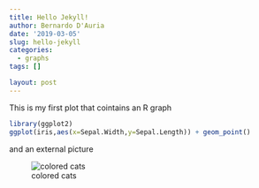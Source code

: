 ```yaml
---
title: Hello Jekyll!
author: Bernardo D'Auria
date: '2019-03-05'
slug: hello-jekyll
categories:
  - graphs
tags: []

layout: post
---
```


This is my first plot that cointains an R graph

```r
library(ggplot2)
ggplot(iris,aes(x=Sepal.Width,y=Sepal.Length)) + geom_point()
```

and an external picture

![colored cats](https://raw.githubusercontent.com/brdauria/codingclubuc3m_talk/master/docs/images/cats.jpg)

